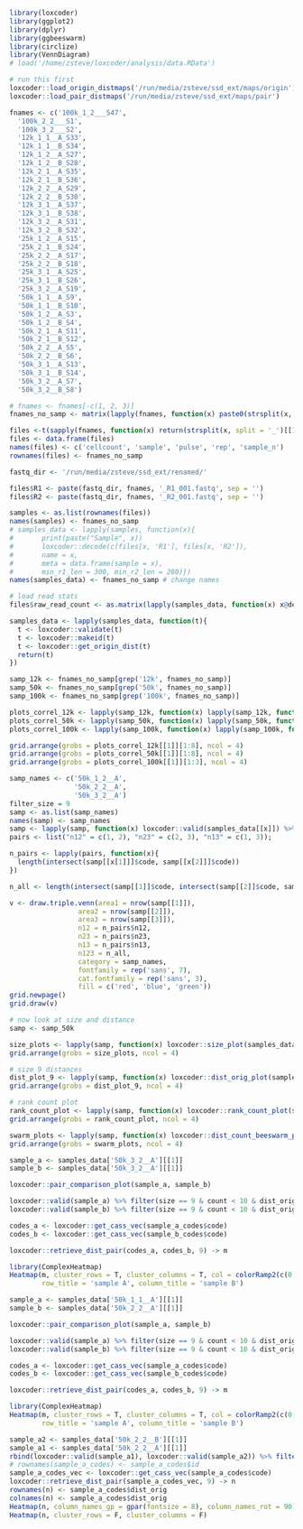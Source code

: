 ```r
library(loxcoder)
library(ggplot2)
library(dplyr)
library(ggbeeswarm)
library(circlize)
library(VennDiagram)
# load('/home/zsteve/loxcoder/analysis/data.RData')

# run this first
loxcoder::load_origin_distmaps('/run/media/zsteve/ssd_ext/maps/origin')
loxcoder::load_pair_distmaps('/run/media/zsteve/ssd_ext/maps/pair')
```

```r
fnames <- c('100k_1_2___S47',
  '100k_2_2___S1',
  '100k_3_2___S2',
  '12k_1_1__A_S33',
  '12k_1_1__B_S34',
  '12k_1_2__A_S27',
  '12k_1_2__B_S28',
  '12k_2_1__A_S35',
  '12k_2_1__B_S36',
  '12k_2_2__A_S29',
  '12k_2_2__B_S30',
  '12k_3_1__A_S37',
  '12k_3_1__B_S38',
  '12k_3_2__A_S31',
  '12k_3_2__B_S32',
  '25k_1_2__A_S15',
  '25k_2_1__B_S24',
  '25k_2_2__A_S17',
  '25k_2_2__B_S18',
  '25k_3_1__A_S25',
  '25k_3_1__B_S26',
  '25k_3_2__A_S19',
  '50k_1_1__A_S9',
  '50k_1_1__B_S10',
  '50k_1_2__A_S3',
  '50k_1_2__B_S4',
  '50k_2_1__A_S11',
  '50k_2_1__B_S12',
  '50k_2_2__A_S5',
  '50k_2_2__B_S6',
  '50k_3_1__A_S13',
  '50k_3_1__B_S14',
  '50k_3_2__A_S7',
  '50k_3_2__B_S8')

# fnames <- fnames[-c(1, 2, 3)]
fnames_no_samp <- matrix(lapply(fnames, function(x) paste0(strsplit(x, split = '_S')[[1]][1])))

files <-t(sapply(fnames, function(x) return(strsplit(x, split = '_')[[1]][c(1, 2, 3, 5, 6)])))
files <- data.frame(files)
names(files) <- c('cellcount', 'sample', 'pulse', 'rep', 'sample_n')
rownames(files) <- fnames_no_samp

fastq_dir <- '/run/media/zsteve/ssd_ext/renamed/'

files$R1 <- paste(fastq_dir, fnames, '_R1_001.fastq', sep = '')
files$R2 <- paste(fastq_dir, fnames, '_R2_001.fastq', sep = '')

samples <- as.list(rownames(files))
names(samples) <- fnames_no_samp
# samples_data <- lapply(samples, function(x){
#       print(paste("Sample", x))
#       loxcoder::decode(c(files[x, 'R1'], files[x, 'R2']),  
#       name = x, 
#       meta = data.frame(sample = x), 
#       min_r1_len = 300, min_r2_len = 280)})
names(samples_data) <- fnames_no_samp # change names 

# load read stats
files$raw_read_count <- as.matrix(lapply(samples_data, function(x) x@decode_stats$tot_reads))
```

```r
samples_data <- lapply(samples_data, function(t){
  t <- loxcoder::validate(t)
  t <- loxcoder::makeid(t)
  t <- loxcoder::get_origin_dist(t)
  return(t)
})
```


```r

samp_12k <- fnames_no_samp[grep('12k', fnames_no_samp)]
samp_50k <- fnames_no_samp[grep('50k', fnames_no_samp)]
samp_100k <- fnames_no_samp[grep('100k', fnames_no_samp)]

plots_correl_12k <- lapply(samp_12k, function(x) lapply(samp_12k, function(y) loxcoder::pair_comparison_plot(samples_data[[y]], samples_data[[x]])))
plots_correl_50k <- lapply(samp_50k, function(x) lapply(samp_50k, function(y) loxcoder::pair_comparison_plot(samples_data[[y]], samples_data[[x]])))
plots_correl_100k <- lapply(samp_100k, function(x) lapply(samp_100k, function(y) loxcoder::pair_comparison_plot(samples_data[[y]], samples_data[[x]])))

grid.arrange(grobs = plots_correl_12k[[1]][1:8], ncol = 4)
grid.arrange(grobs = plots_correl_50k[[1]][1:8], ncol = 4)
grid.arrange(grobs = plots_correl_100k[[1]][1:3], ncol = 4)
```

```r
samp_names <- c('50k_1_2__A',
                '50k_2_2__A',
                '50k_3_2__A')
filter_size = 9
samp <- as.list(samp_names)
names(samp) <- samp_names
samp <- lapply(samp, function(x) loxcoder::valid(samples_data[[x]]) %>% filter(size == filter_size))
pairs <- list("n12" = c(1, 2), "n23" = c(2, 3), "n13" = c(1, 3));

n_pairs <- lapply(pairs, function(x){
  length(intersect(samp[[x[1]]]$code, samp[[x[2]]]$code))
})

n_all <- length(intersect(samp[[1]]$code, intersect(samp[[2]]$code, samp[[3]]$code)))

v <- draw.triple.venn(area1 = nrow(samp[[1]]), 
                 area2 = nrow(samp[[2]]),
                 area3 = nrow(samp[[3]]),
                 n12 = n_pairs$n12,
                 n23 = n_pairs$n23,
                 n13 = n_pairs$n13,
                 n123 = n_all,
                 category = samp_names, 
                 fontfamily = rep('sans', 7), 
                 cat.fontfamily = rep('sans', 3),
                 fill = c('red', 'blue', 'green'))
grid.newpage()
grid.draw(v)
```

```r
# now look at size and distance
samp <- samp_50k

size_plots <- lapply(samp, function(x) loxcoder::size_plot(samples_data[[x]]))
grid.arrange(grobs = size_plots, ncol = 4)

# size 9 distances
dist_plot_9 <- lapply(samp, function(x) loxcoder::dist_orig_plot(samples_data[[x]], 9))
grid.arrange(grobs = dist_plot_9, ncol = 4)

# rank count plot
rank_count_plot <- lapply(samp, function(x) loxcoder::rank_count_plot(samples_data[[x]], 9))
grid.arrange(grobs = rank_count_plot, ncol = 4)

swarm_plots <- lapply(samp, function(x) loxcoder::dist_count_beeswarm_plot(samples_data[[x]], 100))
grid.arrange(grobs = swarm_plots, ncol = 4)
```

```r
sample_a <- samples_data['50k_3_2__A'][[1]]
sample_b <- samples_data['50k_3_2__A'][[1]]

loxcoder::pair_comparison_plot(sample_a, sample_b)

loxcoder::valid(sample_a) %>% filter(size == 9 & count < 10 & dist_orig > 4) -> sample_a_codes
loxcoder::valid(sample_b) %>% filter(size == 9 & count < 10 & dist_orig > 4) -> sample_b_codes

codes_a <- loxcoder::get_cass_vec(sample_a_codes$code)
codes_b <- loxcoder::get_cass_vec(sample_b_codes$code)

loxcoder::retrieve_dist_pair(codes_a, codes_b, 9) -> m

library(ComplexHeatmap)
Heatmap(m, cluster_rows = T, cluster_columns = T, col = colorRamp2(c(0, 5, 10), c("blue", "white", "red")),
        row_title = 'sample A', column_title = 'sample B')
```

```r

sample_a <- samples_data['50k_1_1__A'][[1]]
sample_b <- samples_data['50k_2_2__A'][[1]]

loxcoder::pair_comparison_plot(sample_a, sample_b)

loxcoder::valid(sample_a) %>% filter(size == 9 & count < 10 & dist_orig > 4 & dist_orig < 6) -> sample_a_codes
loxcoder::valid(sample_b) %>% filter(size == 9 & count < 10 & dist_orig > 6) -> sample_b_codes

codes_a <- loxcoder::get_cass_vec(sample_a_codes$code)
codes_b <- loxcoder::get_cass_vec(sample_b_codes$code)

loxcoder::retrieve_dist_pair(codes_a, codes_b, 9) -> m

library(ComplexHeatmap)
Heatmap(m, cluster_rows = T, cluster_columns = T, col = colorRamp2(c(0, 5, 10), c("blue", "white", "red")),
        row_title = 'sample A', column_title = 'sample B')
```

```r
sample_a2 <- samples_data['50k_2_2__B'][[1]]
sample_a1 <- samples_data['50k_2_2__A'][[1]]
rbind(loxcoder::valid(sample_a1), loxcoder::valid(sample_a2)) %>% filter(size == 9) %>% filter(dist_orig == 5) -> sample_a_codes
# rownames(sample_a_codes) <- sample_a_codes$id
sample_a_codes_vec <- loxcoder::get_cass_vec(sample_a_codes$code)
loxcoder::retrieve_dist_pair(sample_a_codes_vec, 9) -> n
rownames(n) <- sample_a_codes$dist_orig
colnames(n) <- sample_a_codes$dist_orig
Heatmap(n, column_names_gp = gpar(fontsize = 8), column_names_rot = 90)
Heatmap(n, cluster_rows = F, cluster_columns = F)
```
